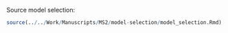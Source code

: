 Source model selection:

```r
source(../../Work/Manuscripts/MS2/model-selection/model_selection.Rmd)
```
